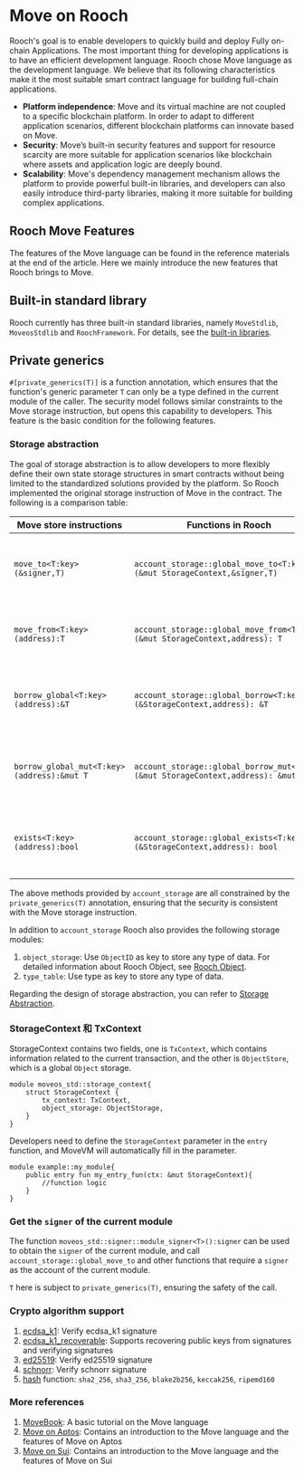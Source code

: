# Move on Rooch

Rooch's goal is to enable developers to quickly build and deploy Fully on-chain Applications. The most important thing for developing applications is to have an efficient development language. Rooch chose Move language as the development language. We believe that its following characteristics make it the most suitable smart contract language for building full-chain applications.

- **Platform independence**: Move and its virtual machine are not coupled to a specific blockchain platform. In order to adapt to different application scenarios, different blockchain platforms can innovate based on Move.
- **Security**: Move’s built-in security features and support for resource scarcity are more suitable for application scenarios like blockchain where assets and application logic are deeply bound.
- **Scalability**: Move's dependency management mechanism allows the platform to provide powerful built-in libraries, and developers can also easily introduce third-party libraries, making it more suitable for building complex applications.

## Rooch Move Features

The features of the Move language can be found in the reference materials at the end of the article. Here we mainly introduce the new features that Rooch brings to Move.

## Built-in standard library

Rooch currently has three built-in standard libraries, namely `MoveStdlib`, `MoveosStdlib` and `RoochFramework`. For details, see the [built-in libraries](./library.en-US.mdx).

## Private generics

`#[private_generics(T)]` is a function annotation, which ensures that the function's generic parameter `T` can only be a type defined in the current module of the caller. The security model follows similar constraints to the Move storage instruction, but opens this capability to developers. This feature is the basic condition for the following features.

### Storage abstraction

The goal of storage abstraction is to allow developers to more flexibly define their own state storage structures in smart contracts without being limited to the standardized solutions provided by the platform. So Rooch implemented the original storage instruction of Move in the contract. The following is a comparison table:

| Move store instructions                    | Functions in Rooch                                                               | Explanation                                                      |
|--------------------------------------------|----------------------------------------------------------------------------------|------------------------------------------------------------------|
| `move_to<T:key>(&signer,T)`                | `account_storage::global_move_to<T:key>(&mut StorageContext,&signer,T)`          | Store resources of type `T` in the user state space of `signer`. |
| `move_from<T:key>(address):T`              | `account_storage::global_move_from<T:key>(&mut StorageContext,address): T`       | Take resources of type `T` out of user state space.              |
| `borrow_global<T:key>(address):&T`         | `account_storage::global_borrow<T:key>(&StorageContext,address): &T`             | Read an immutable reference of type `T` from user space.         |
| `borrow_global_mut<T:key>(address):&mut T` | `account_storage::global_borrow_mut<T:key>(&mut StorageContext,address): &mut T` | Read a mutable reference of type `T` from user space.            |
| `exists<T:key>(address):bool`              | `account_storage::global_exists<T:key>(&StorageContext,address): bool`           | Determine whether there is a resource of type `T` in user space. |

The above methods provided by `account_storage` are all constrained by the `private_generics(T)` annotation, ensuring that the security is consistent with the Move storage instruction.

In addition to `account_storage` Rooch also provides the following storage modules:

1. `object_storage`: Use `ObjectID` as key to store any type of data. For detailed information about Rooch Object, see [Rooch Object](./object.en-US.mdx).
2. `type_table`: Use type as key to store any type of data.

Regarding the design of storage abstraction, you can refer to [Storage Abstraction](../tech-highlights/storage_abstraction.en-US.mdx).

### StorageContext 和 TxContext

StorageContext contains two fields, one is `TxContext`, which contains information related to the current transaction, and the other is `ObjectStore`, which is a global `Object` storage.

```move
module moveos_std::storage_context{
    struct StorageContext {
        tx_context: TxContext,
        object_storage: ObjectStorage,
    }
}
```

Developers need to define the `StorageContext` parameter in the `entry` function, and MoveVM will automatically fill in the parameter.

```move
module example::my_module{
    public entry fun my_entry_fun(ctx: &mut StorageContext){
        //function logic
    }
}
```

### Get the `signer` of the current module

The function `moveos_std::signer::module_signer<T>():signer` can be used to obtain the `signer` of the current module, and call `account_storage::global_move_to` and other functions that require a `signer` as the account of the current module.

`T` here is subject to `private_generics(T)`, ensuring the safety of the call.

### Crypto algorithm support

1. [ecdsa_k1](https://github.com/rooch-network/rooch/blob/main/crates/rooch-framework/doc/ecdsa_k1.md): Verify ecdsa_k1 signature
2. [ecdsa_k1_recoverable](https://github.com/rooch-network/rooch/blob/main/crates/rooch-framework/doc/ecdsa_k1_recoverable.md): Supports recovering public keys from signatures and verifying signatures
3. [ed25519](https://github.com/rooch-network/rooch/blob/main/crates/rooch-framework/doc/ed25519.md): Verify ed25519 signature
4. [schnorr](https://github.com/rooch-network/rooch/blob/main/crates/rooch-framework/doc/schnorr.md): Verify schnorr signature
5. [hash](https://github.com/rooch-network/rooch/blob/main/crates/rooch-framework/doc/hash.md) function: `sha2_256`, `sha3_256`, `blake2b256`, `keccak256`, `ripemd160`

### More references

1. [MoveBook](https://move-language.github.io/move/): A basic tutorial on the Move language
2. [Move on Aptos](https://aptos.dev/move/move-on-aptos/): Contains an introduction to the Move language and the features of Move on Aptos
3. [Move on Sui](https://docs.sui.io/learn/why-move): Contains an introduction to the Move language and the features of Move on Sui
